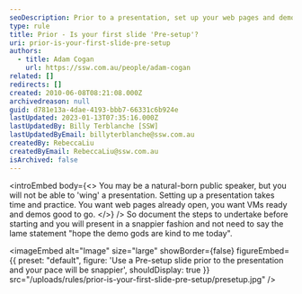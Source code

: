 ```yaml
---
seoDescription: Prior to a presentation, set up your web pages and demos to ensure a smoother delivery and avoid reliance on good fortune.
type: rule
title: Prior - Is your first slide 'Pre-setup'?
uri: prior-is-your-first-slide-pre-setup
authors:
  - title: Adam Cogan
    url: https://ssw.com.au/people/adam-cogan
related: []
redirects: []
created: 2010-06-08T08:21:08.000Z
archivedreason: null
guid: d781e13a-4dae-4193-bbb7-66331c6b924e
lastUpdated: 2023-01-13T07:35:16.000Z
lastUpdatedBy: Billy Terblanche [SSW]
lastUpdatedByEmail: billyterblanche@ssw.com.au
createdBy: RebeccaLiu
createdByEmail: RebeccaLiu@ssw.com.au
isArchived: false
---
```


<introEmbed
  body={<>
You may be a natural-born public speaker, but you will not be able to 'wing' a presentation. Setting up a presentation takes time and practice. You want web pages already open, you want VMs ready and demos good to go.
  </>}
/>
So document the steps to undertake before starting and you will present in a snappier fashion and not need to say the lame statement "hope the demo gods are kind to me today".


<imageEmbed
  alt="Image"
  size="large"
  showBorder={false}
  figureEmbed={{
    preset: "default",
    figure: 'Use a Pre-setup slide prior to the presentation and your pace will be snappier',
    shouldDisplay: true
  }}
  src="/uploads/rules/prior-is-your-first-slide-pre-setup/presetup.jpg"
/>
